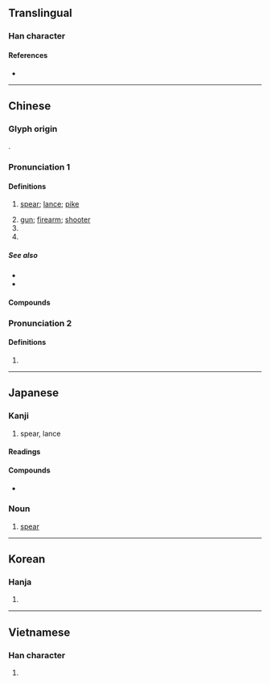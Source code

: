 {{also|枪}}
{{character info/new}}
==Translingual==

===Han character===
{{Han char|rn=75|rad=木|as=10|sn=14|four=48967|canj=DOIR|ids=⿰木倉}}

====References====
* {{Han ref|kx=0546.090|dkj=15319|dj=0934.010|hdz=21266.050|uh=69CD|ud=27085|bh=BA6A|bd=47722}}

----

==Chinese==
{{zh-forms|s=枪|t2=鎗}}
{{zh-wp}}

===Glyph origin===
{{Han etym}}
{{Han compound|木|倉|ls=psc|c1=s|c2=p}}.

===Pronunciation 1===
{{zh-pron
|m=qiāng
|c=coeng1
|h=pfs=chhiông
|md=chiŏng
|mn=qz,xm:chhiong/qz,xm,zz:chhiang/qz,tw,xm:chhiuⁿ/zz:chhioⁿ/qz,xm,zz:chhèng
|mn_note=chhiong/chhiang - literary; chhiuⁿ/chhioⁿ - vernacular; chhèng - 銃 is used
|w=1qian
|mc=y
|oc=y
|cat=n,cls,pn
}}

====Definitions====
{{zh-hanzi}}

# {{lb|zh|historical}} [[spear]]; [[lance]]; [[pike]]
# [[gun]]; [[firearm]]; [[shooter]]
# {{zh-classifier|[[gunshot]]s}}
# {{surname|lang=zh}}

=====See also=====
* {{zh-l|槍械|firearm}}
* {{zh-l|銃|blunderbuss}}

====Compounds====
{{zh-der|回馬槍|來福槍|卡賓槍|來復槍|劍舌槍脣|套筒槍|刀槍|急三槍|刀槍不入|單刀破槍|匹馬單槍|信號槍|夾槍帶棒|太空槍|吃槍藥|單槍匹馬|冷槍|機關槍|槍決|槍仗手|槍林彈雨|拿槍桿|明槍暗箭|操槍|排槍|打槍|打冷槍|槍械|槍擊|槍法|槍膛|水槍|獵槍|槍桿子|槍殺|扎槍|明槍|槍靶|槍托|神槍手|槍替|洋槍|拉槍|槍把|手槍|投槍|旗槍|發令槍|焊槍|槍彈|扎空槍|槍枝|短槍|機槍|槍身|擦槍走火|煙槍|槍手|氣槍|毛瑟槍|瓦斯槍|步槍|標槍|槍斃|槍戰|梭槍|老槍|荷槍實彈|舌劍脣槍|自動步槍|茶槍|鉤鐮槍|臨陣磨槍|黑槍|鳴槍|脣槍舌戰|脣槍舌劍|紅槍會|點鋼槍|鳥槍|駁殼槍|開槍|舉槍|長槍|轉輪手槍|重機關槍|紅纓槍|花槍|馬槍|電銲槍|蠟槍頭|耍花槍|衝鋒槍}}

===Pronunciation 2===
{{zh-pron
|m=chēng
|c=caang1
|cat=
}}

====Definitions====
{{zh-hanzi}}

# {{zh-only used in|欃槍|[[comet]]}}

{{zh-cat|Weapons|Firearms}}

----

==Japanese==

===Kanji===
{{ja-kanji|grade=|rs=木10}}

# spear, lance

====Readings====
{{ja-readings
|goon=そう
|kanon=しょう
|kun=やり-
}}

====Compounds====
* {{ja-r|投げ槍|なげやり}}

===Noun===
{{ja-noun|やり}}

# {{lb|ja|weaponry|sort=やり}} [[spear]]

----

==Korean==

===Hanja===
{{ko-hanja|hangeul=[[창]], [[쟁]]|eumhun=|rv=chang, jaeng|mr=ch'ang, chaeng|y=chang, cayng}}

# {{defn|lang=ko|sort=木10}}

----

==Vietnamese==

===Han character===
{{vi-hantu|[[thương]], [[sang]]|rs=木10}}

# {{defn|lang=vi|sort=木10}}